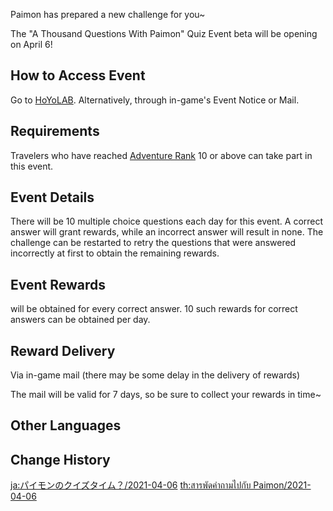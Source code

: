 {{EventTabs
|rootpage = A Thousand Questions With Paimon/2021-04-06
}}
{{Event
|name              = A Thousand Questions With Paimon 2021-04-06
|image             = A Thousand Questions With Paimon 2021-04-06.png
|type              = Web
|time_known        = yes
|time_start        = 2021-04-06 13:00
|time_start_offset = GMT+8
|time_end          = 2021-04-08 23:59
|time_end_offset   = GMT+8
|link              = https://genshin.hoyoverse.com/en/news/detail/9694
|link2             = https://webstatic-sea.mihoyo.com/ys/event/answer-question/index.html?activity_no=d2a9f2f0b4f242aa
|link2name         = Event Page
}}
Paimon has prepared a new challenge for you~

The "A Thousand Questions With Paimon" Quiz Event beta will be opening on April 6!

==How to Access Event==
Go to [https://webstatic-sea.mihoyo.com/ys/event/answer-question/index.html?activity_no=d2a9f2f0b4f242aa&utm_source=website HoYoLAB]. Alternatively, through in-game's Event Notice or Mail.

==Requirements==
Travelers who have reached [[Adventure Rank]] 10 or above can take part in this event.

==Event Details==
There will be 10 multiple choice questions each day for this event. A correct answer will grant rewards, while an incorrect answer will result in none. The challenge can be restarted to retry the questions that were answered incorrectly at first to obtain the remaining rewards.

==Event Rewards==
{{Item|Mora|25|x=5,000}} will be obtained for every correct answer. 10 such rewards for correct answers can be obtained per day.

==Reward Delivery==
Via in-game mail (there may be some delay in the delivery of rewards)

The mail will be valid for 7 days, so be sure to collect your rewards in time~

<noinclude>
==Other Languages==
{{Transclude|A Thousand Questions With Paimon|Other Languages}}

==Change History==
{{Change History|1.4}}
</noinclude>

[[ja:パイモンのクイズタイム？/2021-04-06]]
[[th:สารพัดคำถามไปกับ Paimon/2021-04-06]]